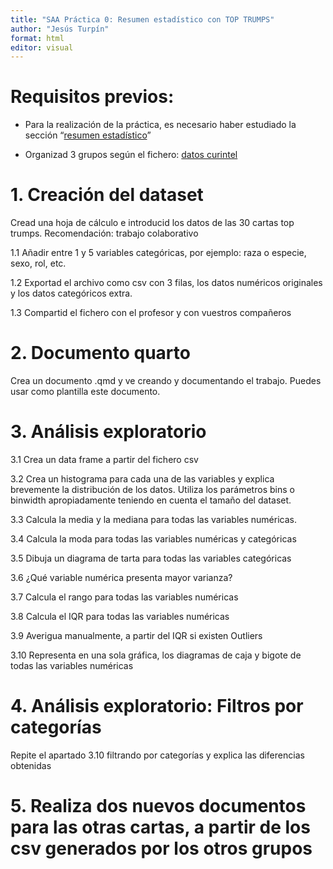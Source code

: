 ```yaml
---
title: "SAA Práctica 0: Resumen estadístico con TOP TRUMPS"
author: "Jesús Turpín"
format: html
editor: visual
---
```


# Requisitos previos:

-   Para la realización de la práctica, es necesario haber estudiado la sección "[resumen estadístico](https://rpubs.com/jesusturpin/saa_intro_stats_01)"

-   Organizad 3 grupos según el fichero: [datos curintel](https://docs.google.com/spreadsheets/d/1lJr0pGDLTD1est0FY9bcOaDgnTNa1Wa9u44PNqp6Bv4/edit?usp=sharing)

# 1. Creación del dataset

Cread una hoja de cálculo e introducid los datos de las 30 cartas top trumps. Recomendación: trabajo colaborativo

1.1 Añadir entre 1 y 5 variables categóricas, por ejemplo: raza o especie, sexo, rol, etc.

1.2 Exportad el archivo como csv con 3 filas, los datos numéricos originales y los datos categóricos extra.

1.3 Compartid el fichero con el profesor y con vuestros compañeros

# 2. Documento quarto

Crea un documento .qmd y ve creando y documentando el trabajo. Puedes usar como plantilla este documento.

# 3. Análisis exploratorio

3.1 Crea un data frame a partir del fichero csv

3.2 Crea un histograma para cada una de las variables y explica brevemente la distribución de los datos. Utiliza los parámetros bins o binwidth apropiadamente teniendo en cuenta el tamaño del dataset.

3.3 Calcula la media y la mediana para todas las variables numéricas.

3.4 Calcula la moda para todas las variables numéricas y categóricas

3.5 Dibuja un diagrama de tarta para todas las variables categóricas

3.6 ¿Qué variable numérica presenta mayor varianza?

3.7 Calcula el rango para todas las variables numéricas

3.8 Calcula el IQR para todas las variables numéricas

3.9 Averigua manualmente, a partir del IQR si existen Outliers

3.10 Representa en una sola gráfica, los diagramas de caja y bigote de todas las variables numéricas

# 4. Análisis exploratorio: Filtros por categorías

Repite el apartado 3.10 filtrando por categorías y explica las diferencias obtenidas

# 5. Realiza dos nuevos documentos para las otras cartas, a partir de los csv generados por los otros grupos
